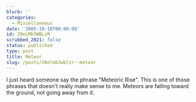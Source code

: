 ```yaml
---
blurb: ''
categories:
  - Miscellaneous
date: '2005-10-18T00:00:00'
id: 20eLMb3WBLzR
scrubbed_2021: false
status: published
type: post
title: Meteor
slug: /posts/20elmb3wblzr--meteor
---
```


I just heard someone say the phrase "Meteoric Rise". This is one of
those phrases that doesn't really make sense to me. Meteors are
falling toward the ground, not going away from it.
